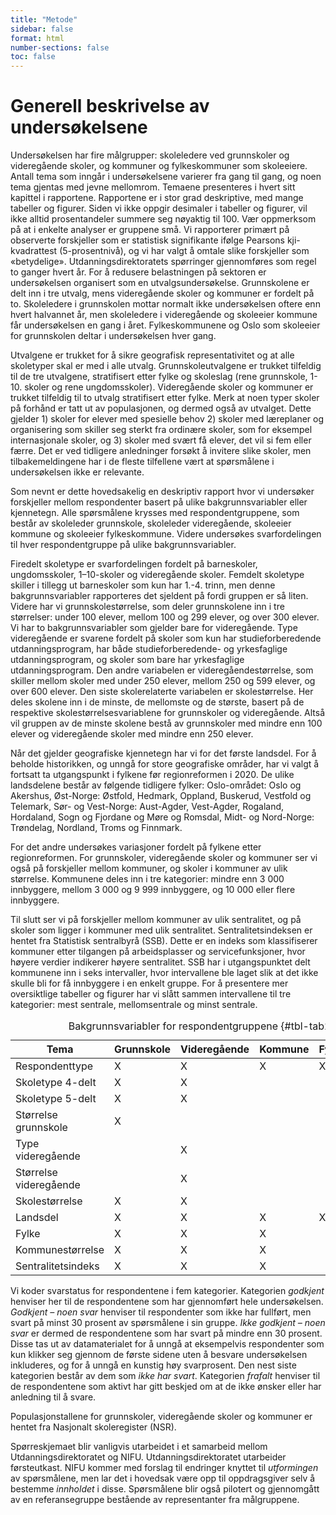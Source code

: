 ```yaml
---
title: "Metode"
sidebar: false
format: html
number-sections: false
toc: false
---
```


# Generell beskrivelse av undersøkelsene

Undersøkelsen har fire målgrupper: skoleledere ved grunnskoler og videregående skoler, og kommuner og fylkeskommuner som skoleeiere. Antall tema som inngår i undersøkelsene varierer fra gang til gang, og noen tema gjentas med jevne mellomrom. Temaene presenteres i hvert sitt kapittel i rapportene. Rapportene er i stor grad deskriptive, med mange tabeller og figurer. Siden vi ikke oppgir desimaler i tabeller og figurer, vil ikke alltid prosentandeler summere seg nøyaktig til 100. Vær oppmerksom på at i enkelte analyser er gruppene små. Vi rapporterer primært på observerte forskjeller som er statistisk signifikante ifølge Pearsons kji-kvadrattest (5-prosentnivå), og vi har valgt å omtale slike forskjeller som «betydelige». Utdanningsdirektoratets spørringer gjennomføres som regel to ganger hvert år. For å redusere belastningen på sektoren er undersøkelsen organisert som en utvalgsundersøkelse. Grunnskolene er delt inn i tre utvalg, mens videregående skoler og kommuner er fordelt på to. Skoleledere i grunnskolen mottar normalt ikke undersøkelsen oftere enn hvert halvannet år, men skoleledere i videregående og skoleeier kommune får undersøkelsen en gang i året. Fylkeskommunene og Oslo som skoleeier for grunnskolen deltar i undersøkelsen hver gang.

Utvalgene er trukket for å sikre geografisk representativitet og at alle skoletyper skal er med i alle utvalg. Grunnskoleutvalgene er trukket tilfeldig til de tre utvalgene, stratifisert etter fylke og skoleslag (rene grunnskole, 1-10. skoler og rene ungdomsskoler). Videregående skoler og kommuner er trukket tilfeldig til to utvalg stratifisert etter fylke. Merk at noen typer skoler på forhånd er tatt ut av populasjonen, og dermed også av utvalget. Dette gjelder 1) skoler for elever med spesielle behov 2) skoler med læreplaner og organisering som skiller seg sterkt fra ordinære skoler, som for eksempel internasjonale skoler, og 3) skoler med svært få elever, det vil si fem eller færre. Det er ved tidligere anledninger forsøkt å invitere slike skoler, men tilbakemeldingene har i de fleste tilfellene vært at spørsmålene i undersøkelsen ikke er relevante.

Som nevnt er dette hovedsakelig en deskriptiv rapport hvor vi undersøker forskjeller mellom respondenter basert på ulike bakgrunnsvariabler eller kjennetegn. Alle spørsmålene krysses med respondentgruppene, som består av skoleleder grunnskole, skoleleder videregående, skoleeier kommune og skoleeier fylkeskommune. Videre undersøkes svarfordelingen til hver respondentgruppe på ulike bakgrunnsvariabler.

Firedelt skoletype er svarfordelingen fordelt på barneskoler, ungdomsskoler, 1--10-skoler og videregående skoler. Femdelt skoletype skiller i tillegg ut barneskoler som kun har 1.-4. trinn, men denne bakgrunnsvariabler rapporteres det sjeldent på fordi gruppen er så liten. Videre har vi grunnskolestørrelse, som deler grunnskolene inn i tre størrelser: under 100 elever, mellom 100 og 299 elever, og over 300 elever. Vi har to bakgrunnsvariabler som gjelder bare for videregående. Type videregående er svarene fordelt på skoler som kun har studieforberedende utdanningsprogram, har både studieforberedende- og yrkesfaglige utdanningsprogram, og skoler som bare har yrkesfaglige utdanningsprogram. Den andre variabelen er videregåendestørrelse, som skiller mellom skoler med under 250 elever, mellom 250 og 599 elever, og over 600 elever. Den siste skolerelaterte variabelen er skolestørrelse. Her deles skolene inn i de minste, de mellomste og de største, basert på de respektive skolestørrelsesvariablene for grunnskoler og videregående. Altså vil gruppen av de minste skolene bestå av grunnskoler med mindre enn 100 elever og videregående skoler med mindre enn 250 elever.

Når det gjelder geografiske kjennetegn har vi for det første landsdel. For å beholde historikken, og unngå for store geografiske områder, har vi valgt å fortsatt ta utgangspunkt i fylkene før regionreformen i 2020. De ulike landsdelene består av følgende tidligere fylker: Oslo-området: Oslo og Akershus, Øst-Norge: Østfold, Hedmark, Oppland, Buskerud, Vestfold og Telemark, Sør- og Vest-Norge: Aust-Agder, Vest-Agder, Rogaland, Hordaland, Sogn og Fjordane og Møre og Romsdal, Midt- og Nord-Norge: Trøndelag, Nordland, Troms og Finnmark.

For det andre undersøkes variasjoner fordelt på fylkene etter regionreformen. For grunnskoler, videregående skoler og kommuner ser vi også på forskjeller mellom kommuner, og skoler i kommuner av ulik størrelse. Kommunene deles inn i tre kategorier: mindre enn 3 000 innbyggere, mellom 3 000 og 9 999 innbyggere, og 10 000 eller flere innbyggere.

Til slutt ser vi på forskjeller mellom kommuner av ulik sentralitet, og på skoler som ligger i kommuner med ulik sentralitet. Sentralitetsindeksen er hentet fra Statistisk sentralbyrå (SSB). Dette er en indeks som klassifiserer kommuner etter tilgangen på arbeidsplasser og servicefunksjoner, hvor høyere verdier indikerer høyere sentralitet. SSB har i utgangspunktet delt kommunene inn i seks intervaller, hvor intervallene ble laget slik at det ikke skulle bli for få innbyggere i en enkelt gruppe. For å presentere mer oversiktlige tabeller og figurer har vi slått sammen intervallene til tre kategorier: mest sentrale, mellomsentrale og minst sentrale.

| Tema                   | Grunnskole | Videregående | Kommune | Fylkeskommune |
|------------------------|------------|--------------|---------|---------------|
| Respondenttype         | X          | X            | X       | X             |
| Skoletype 4-delt       | X          | X            |         |               |
| Skoletype 5-delt       | X          | X            |         |               |
| Størrelse grunnskole   | X          |              |         |               |
| Type videregående      |            | X            |         |               |
| Størrelse videregående |            | X            |         |               |
| Skolestørrelse         | X          | X            |         |               |
| Landsdel               | X          | X            | X       | X             |
| Fylke                  | X          | X            | X       |               |
| Kommunestørrelse       | X          | X            | X       |               |
| Sentralitetsindeks     | X          | X            | X       |               |

: Bakgrunnsvariabler for respondentgruppene {#tbl-tab2_1}

Vi koder svarstatus for respondentene i fem kategorier. Kategorien *godkjent* henviser her til de respondentene som har gjennomført hele undersøkelsen. *Godkjent -- noen svar* henviser til respondenter som ikke har fullført, men svart på minst 30 prosent av spørsmålene i sin gruppe. *Ikke godkjent -- noen svar* er dermed de respondentene som har svart på mindre enn 30 prosent. Disse tas ut av datamaterialet for å unngå at eksempelvis respondenter som kun klikker seg gjennom de første sidene uten å besvare undersøkelsen inkluderes, og for å unngå en kunstig høy svarprosent. Den nest siste kategorien består av dem som *ikke har svart*. Kategorien *frafalt* henviser til de respondentene som aktivt har gitt beskjed om at de ikke ønsker eller har anledning til å svare.

Populasjonstallene for grunnskoler, videregående skoler og kommuner er hentet fra Nasjonalt skoleregister (NSR).

Spørreskjemaet blir vanligvis utarbeidet i et samarbeid mellom Utdanningsdirektoratet og NIFU. Utdanningsdirektoratet utarbeider førsteutkast. NIFU kommer med forslag til endringer knyttet til *utformingen* av spørsmålene, men lar det i hovedsak være opp til oppdragsgiver selv å bestemme *innholdet* i disse. Spørsmålene blir også pilotert og gjennomgått av en referansegruppe bestående av representanter fra målgruppene.
